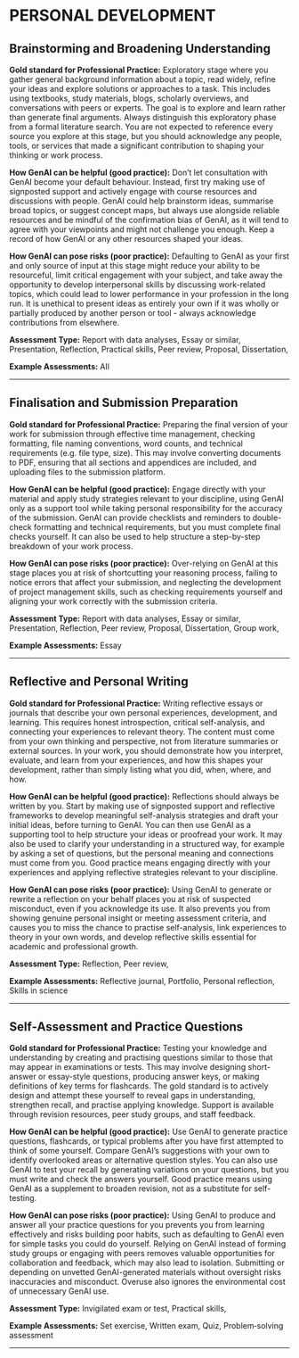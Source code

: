 #  PERSONAL DEVELOPMENT 
 
## Brainstorming and Broadening Understanding

**Gold standard for Professional Practice:** Exploratory stage where you gather general background information about a topic, read widely, refine your ideas and explore solutions or approaches to a task. This includes using textbooks, study materials, blogs, scholarly overviews, and conversations with peers or experts. The goal is to explore and learn rather than generate final arguments. Always distinguish this exploratory phase from a formal literature search. You are not expected to reference every source you explore at this stage, but you should acknowledge any people, tools, or services that made a significant contribution to shaping your thinking or work process.

**How GenAI can be helpful (good practice):** Don't let consultation with GenAI become your default behaviour. Instead, first try making use of signposted support and actively engage with course resources and discussions with people. GenAI could help brainstorm ideas, summarise broad topics, or suggest concept maps, but always use alongside reliable resources and be mindful of the confirmation bias of GenAI, as it will tend to agree with your viewpoints and might not challenge you enough. Keep a record of how GenAI or any other resources shaped your ideas. 

**How GenAI can pose risks (poor practice):** Defaulting to GenAI as your first and only source of input at this stage might reduce your ability to be resourceful, limit critical engagement with your subject, and take away the opportunity to develop interpersonal skills by discussing work-related topics, which could lead to lower performance in your profession in the long run. It is unethical to present ideas as entirely your own if it was wholly or partially produced by another person or tool - always acknowledge contributions from elsewhere.

**Assessment Type:** Report with data analyses, Essay or similar, Presentation, Reflection, Practical skills, Peer review, Proposal, Dissertation,

**Example Assessments:** All

---
 
## Finalisation and Submission Preparation

**Gold standard for Professional Practice:** Preparing the final version of your work for submission through effective time management, checking formatting, file naming conventions, word counts, and technical requirements (e.g. file type, size). This may involve converting documents to PDF, ensuring that all sections and appendices are included, and uploading files to the submission platform.

**How GenAI can be helpful (good practice):** Engage directly with your material and apply study strategies relevant to your discipline, using GenAI only as a support tool while taking personal responsibility for the accuracy of the submission. GenAI can provide checklists and reminders to double-check formatting and technical requirements, but you must complete final checks yourself. It can also be used to help structure a step-by-step breakdown of your work process. 

**How GenAI can pose risks (poor practice):** Over-relying on GenAI at this stage places you at risk of shortcutting your reasoning process, failing to notice errors that affect your submission, and neglecting the development of project management skills, such as checking requirements yourself and aligning your work correctly with the submission criteria.

**Assessment Type:** Report with data analyses, Essay or similar, Presentation, Reflection, Peer review, Proposal, Dissertation, Group work,

**Example Assessments:** Essay

---
 
## Reflective and Personal Writing

**Gold standard for Professional Practice:** Writing reflective essays or journals that describe your own personal experiences, development, and learning. This requires honest introspection, critical self-analysis, and connecting your experiences to relevant theory. The content must come from your own thinking and perspective, not from literature summaries or external sources. In your work, you should demonstrate how you interpret, evaluate, and learn from your experiences, and how this shapes your development, rather than simply listing what you did, when, where, and how.

**How GenAI can be helpful (good practice):** Reflections should always be written by you. Start by making use of signposted support and reflective frameworks to develop meaningful self-analysis strategies and draft your initial ideas, before turning to GenAI. You can then use GenAI as a supporting tool to help structure your ideas or proofread your work. It may also be used to clarify your understanding in a structured way, for example by asking a set of questions, but the personal meaning and connections must come from you. Good practice means engaging directly with your experiences and applying reflective strategies relevant to your discipline. 

**How GenAI can pose risks (poor practice):** Using GenAI to generate or rewrite a reflection on your behalf places you at risk of suspected misconduct, even if you acknowledge its use. It also prevents you from showing genuine personal insight or meeting assessment criteria, and causes you to miss the chance to practise self-analysis, link experiences to theory in your own words, and develop reflective skills essential for academic and professional growth.

**Assessment Type:** Reflection, Peer review,

**Example Assessments:** Reflective journal, Portfolio, Personal reflection, Skills in science

---
 
## Self‑Assessment and Practice Questions

**Gold standard for Professional Practice:** Testing your knowledge and understanding by creating and practising questions similar to those that may appear in examinations or tests. This may involve designing short-answer or essay-style questions, producing answer keys, or making definitions of key terms for flashcards. The gold standard is to actively design and attempt these yourself to reveal gaps in understanding, strengthen recall, and practise applying knowledge. Support is available through revision resources, peer study groups, and staff feedback.

**How GenAI can be helpful (good practice):** Use GenAI to generate practice questions, flashcards, or typical problems after you have first attempted to think of some yourself. Compare GenAI’s suggestions with your own to identify overlooked areas or alternative question styles. You can also use GenAI to test your recall by generating variations on your questions, but you must write and check the answers yourself. Good practice means using GenAI as a supplement to broaden revision, not as a substitute for self-testing. 

**How GenAI can pose risks (poor practice):** Using GenAI to produce and answer all your practice questions for you prevents you from learning effectively and risks building poor habits, such as defaulting to GenAI even for simple tasks you could do yourself. Relying on GenAI instead of forming study groups or engaging with peers removes valuable opportunities for collaboration and feedback, which may also lead to isolation. Submitting or depending on unvetted GenAI-generated materials without oversight risks inaccuracies and misconduct. Overuse also ignores the environmental cost of unnecessary GenAI use.

**Assessment Type:** Invigilated exam or test, Practical skills,

**Example Assessments:** Set exercise, Written exam, Quiz, Problem‑solving assessment

---
